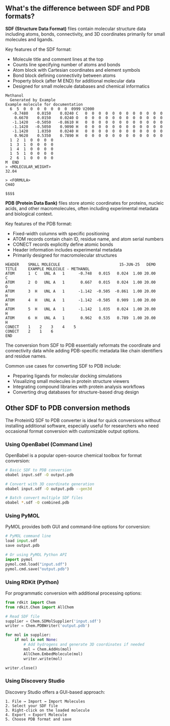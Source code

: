 ## What's the difference between SDF and PDB formats?

**SDF (Structure Data Format)** files contain molecular structure data including atoms, bonds, connectivity, and 3D coordinates primarily for small molecules and ligands.

Key features of the SDF format:

- Molecule title and comment lines at the top
- Counts line specifying number of atoms and bonds
- Atom block with Cartesian coordinates and element symbols
- Bond block defining connectivity between atoms
- Property block (after M END) for additional molecular data
- Designed for small molecule databases and chemical informatics

```sdf
Methanol
  Generated by Example
Example molecule for documentation
  6  5  0  0  0  0  0  0  0  0999 V2000
   -0.7480    0.0150    0.0240 C   0  0  0  0  0  0  0  0  0  0  0  0
    0.6670    0.0150    0.0240 O   0  0  0  0  0  0  0  0  0  0  0  0
   -1.1420   -0.5050   -0.8610 H   0  0  0  0  0  0  0  0  0  0  0  0
   -1.1420   -0.5050    0.9090 H   0  0  0  0  0  0  0  0  0  0  0  0
   -1.1420    1.0350    0.0240 H   0  0  0  0  0  0  0  0  0  0  0  0
    0.9620    0.5350    0.7890 H   0  0  0  0  0  0  0  0  0  0  0  0
  1  2  1  0  0  0  0
  1  3  1  0  0  0  0
  1  4  1  0  0  0  0
  1  5  1  0  0  0  0
  2  6  1  0  0  0  0
M  END
> <MOLECULAR_WEIGHT>
32.04

> <FORMULA>
CH4O

$$$$
```

**PDB (Protein Data Bank)** files store atomic coordinates for proteins, nucleic acids, and other macromolecules, often including experimental metadata and biological context.

Key features of the PDB format:

- Fixed-width columns with specific positioning
- ATOM records contain chain ID, residue name, and atom serial numbers
- CONECT records explicitly define atomic bonds
- Header information includes experimental metadata
- Primarily designed for macromolecular structures

```pdb
HEADER    SMALL MOLECULE                          15-JUN-25   DEMO
TITLE     EXAMPLE MOLECULE - METHANOL
ATOM      1  C   UNL A   1      -0.748   0.015   0.024  1.00 20.00           C
ATOM      2  O   UNL A   1       0.667   0.015   0.024  1.00 20.00           O
ATOM      3  H   UNL A   1      -1.142  -0.505  -0.861  1.00 20.00           H
ATOM      4  H   UNL A   1      -1.142  -0.505   0.909  1.00 20.00           H
ATOM      5  H   UNL A   1      -1.142   1.035   0.024  1.00 20.00           H
ATOM      6  H   UNL A   1       0.962   0.535   0.789  1.00 20.00           H
CONECT    1    2    3    4    5
CONECT    2    1    6
END
```

The conversion from SDF to PDB essentially reformats the coordinate and connectivity data while adding PDB-specific metadata like chain identifiers and residue names.

Common use cases for converting SDF to PDB include:

- Preparing ligands for molecular docking simulations
- Visualizing small molecules in protein structure viewers
- Integrating compound libraries with protein analysis workflows
- Converting drug databases for structure-based drug design

## Other SDF to PDB conversion methods

The ProteinIQ SDF to PDB converter is ideal for quick conversions without installing additional software, especially useful for researchers who need occasional format conversion with customizable output options.

### Using OpenBabel (Command Line)

OpenBabel is a popular open-source chemical toolbox for format conversion:

```bash
# Basic SDF to PDB conversion
obabel input.sdf -O output.pdb

# Convert with 3D coordinate generation
obabel input.sdf -O output.pdb --gen3d

# Batch convert multiple SDF files
obabel *.sdf -O combined.pdb
```

### Using PyMOL

PyMOL provides both GUI and command-line options for conversion:

```python
# PyMOL command line
load input.sdf
save output.pdb

# Or using PyMOL Python API
import pymol
pymol.cmd.load("input.sdf")
pymol.cmd.save("output.pdb")
```

### Using RDKit (Python)

For programmatic conversion with additional processing options:

```python
from rdkit import Chem
from rdkit.Chem import AllChem

# Read SDF file
supplier = Chem.SDMolSupplier('input.sdf')
writer = Chem.PDBWriter('output.pdb')

for mol in supplier:
    if mol is not None:
        # Add hydrogens and generate 3D coordinates if needed
        mol = Chem.AddHs(mol)
        AllChem.EmbedMolecule(mol)
        writer.write(mol)

writer.close()
```

### Using Discovery Studio

Discovery Studio offers a GUI-based approach:

```text
1. File → Import → Import Molecules
2. Select your SDF file
3. Right-click on the loaded molecule
4. Export → Export Molecule
5. Choose PDB format and save
```
